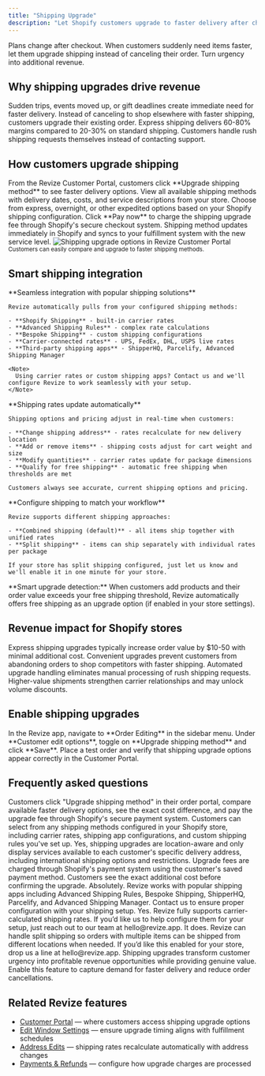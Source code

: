 ```yaml
---
title: "Shipping Upgrade"
description: "Let Shopify customers upgrade to faster delivery after checkout. Turn urgency into revenue with express shipping, overnight delivery, and expedited options through automatic payment processing."
---
```


<Note>
  Plans change after checkout. When customers suddenly need items faster, let them upgrade shipping instead of canceling their order. Turn urgency into additional revenue.
</Note>

## Why shipping upgrades drive revenue

<CardGroup cols={2}>
  <Card title="Capture Last-Minute Urgency" icon="calendar-xmark" color="#ef4444">
    Sudden trips, events moved up, or gift deadlines create immediate need for faster delivery.
  </Card>
  <Card title="Prevent Order Cancellations" icon="shield-check" color="#10b981">
    Instead of canceling to shop elsewhere with faster shipping, customers upgrade their existing order.
  </Card>
  <Card title="Higher Shipping Margins" icon="chart-line" color="#8b5cf6">
    Express shipping delivers 60-80% margins compared to 20-30% on standard shipping.
  </Card>
  <Card title="Reduce Support Workload" icon="headphones" color="#f59e0b">
    Customers handle rush shipping requests themselves instead of contacting support.
  </Card>
</CardGroup>

## How customers upgrade shipping

<Steps>
  <Step title="Access upgrade options">
    From the Revize Customer Portal, customers click **Upgrade shipping method** to see faster delivery options.
  </Step>
  <Step title="Compare shipping methods">
    View all available shipping methods with delivery dates, costs, and service descriptions from your store.
  </Step>
  <Step title="Select faster delivery">
    Choose from express, overnight, or other expedited options based on your Shopify shipping configuration.
  </Step>
  <Step title="Pay the difference">
    Click **Pay now** to charge the shipping upgrade fee through Shopify's secure checkout system.
  </Step>
  <Step title="Instant order update">
    Shipping method updates immediately in Shopify and syncs to your fulfillment system with the new service level.
  </Step>
</Steps>

<Frame>
  <img
    src="/images/features/shipping-upgrade.png"
    alt="Shipping upgrade options in Revize Customer Portal"
    style={{ borderRadius: "12px", width: "100%", boxShadow: "0 4px 14px rgba(0,0,0,0.08)" }}
  />
  <small>Customers can easily compare and upgrade to faster shipping methods.</small>
</Frame>

## Smart shipping integration

<AccordionGroup>
  <Accordion title="Works with your existing shipping setup" icon="truck">
    **Seamless integration with popular shipping solutions**
    
    Revize automatically pulls from your configured shipping methods:
    
    - **Shopify Shipping** - built-in carrier rates
    - **Advanced Shipping Rules** - complex rate calculations
    - **Bespoke Shipping** - custom shipping configurations  
    - **Carrier-connected rates** - UPS, FedEx, DHL, USPS live rates
    - **Third-party shipping apps** - ShipperHQ, Parcelify, Advanced Shipping Manager
    
    <Note>
      Using carrier rates or custom shipping apps? Contact us and we'll configure Revize to work seamlessly with your setup.
    </Note>
  </Accordion>
  
  <Accordion title="Dynamic rate calculations" icon="calculator">
    **Shipping rates update automatically**
    
    Shipping options and pricing adjust in real-time when customers:
    
    - **Change shipping address** - rates recalculate for new delivery location
    - **Add or remove items** - shipping costs adjust for cart weight and size
    - **Modify quantities** - carrier rates update for package dimensions
    - **Qualify for free shipping** - automatic free shipping when thresholds are met
    
    Customers always see accurate, current shipping options and pricing.
  </Accordion>
  
  <Accordion title="Flexible fulfillment options" icon="boxes-stacked">
    **Configure shipping to match your workflow**
    
    Revize supports different shipping approaches:
    
    - **Combined shipping (default)** - all items ship together with unified rates
    - **Split shipping** - items can ship separately with individual rates per package
    
    If your store has split shipping configured, just let us know and we'll enable it in one minute for your store.
  </Accordion>
</AccordionGroup>

<Tip>
  **Smart upgrade detection:** When customers add products and their order value exceeds your free shipping threshold, Revize automatically offers free shipping as an upgrade option (if enabled in your store settings).
</Tip>

## Revenue impact for Shopify stores

<CardGroup cols={2}>
  <Card title="Immediate Revenue Boost" icon="chart-line" color="#10b981">
    Express shipping upgrades typically increase order value by $10-50 with minimal additional cost.
  </Card>
  <Card title="Customer Retention" icon="user-check" color="#8b5cf6">
    Convenient upgrades prevent customers from abandoning orders to shop competitors with faster shipping.
  </Card>
  <Card title="Operational Efficiency" icon="gauge-high" color="#f59e0b">
    Automated upgrade handling eliminates manual processing of rush shipping requests.
  </Card>
  <Card title="Carrier Benefits" icon="handshake" color="#ef4444">
    Higher-value shipments strengthen carrier relationships and may unlock volume discounts.
  </Card>
</CardGroup>

## Enable shipping upgrades

<Steps>
  <Step title="Open Order Editing settings">
    In the Revize app, navigate to **Order Editing** in the sidebar menu.
  </Step>
  <Step title="Enable the shipping upgrade feature">
    Under **Customer edit options**, toggle on **Upgrade shipping method** and click **Save**.
  </Step>
  <Step title="Test the experience">
    Place a test order and verify that shipping upgrade options appear correctly in the Customer Portal.
  </Step>
</Steps>

## Frequently asked questions

<AccordionGroup>
  <Accordion title="How do customers upgrade their shipping method in Revize?" icon="truck">
    Customers click "Upgrade shipping method" in their order portal, compare available faster delivery options, see the exact cost difference, and pay the upgrade fee through Shopify's secure payment system.
  </Accordion>

  <Accordion title="What shipping methods can customers choose from?" icon="route">
    Customers can select from any shipping methods configured in your Shopify store, including carrier rates, shipping app configurations, and custom shipping rules you've set up.
  </Accordion>

  <Accordion title="Do shipping upgrades work for international orders?" icon="globe">
    Yes, shipping upgrades are location-aware and only display services available to each customer's specific delivery address, including international shipping options and restrictions.
  </Accordion>

  <Accordion title="How are shipping upgrade payments processed?" icon="credit-card">
    Upgrade fees are charged through Shopify's payment system using the customer's saved payment method. Customers see the exact additional cost before confirming the upgrade.
  </Accordion>

  <Accordion title="Do you integrate with shipping apps like Advanced Shipping Rules?" icon="puzzle-piece">
    Absolutely. Revize works with popular shipping apps including Advanced Shipping Rules, Bespoke Shipping, ShipperHQ, Parcelify, and Advanced Shipping Manager. Contact us to ensure proper configuration with your shipping setup.
  </Accordion>

  <Accordion title="Does Revize work with carrier-calculated rates?" icon="truck-fast">
    Yes. Revize fully supports carrier-calculated shipping rates. If you’d like us to help configure them for your setup, just reach out to our team at hello@revize.app.
  </Accordion>

  <Accordion title="Does Revize support split shipping?" icon="boxes-packing">
    It does. Revize can handle split shipping so orders with multiple items can be shipped from different locations when needed. If you’d like this enabled for your store, drop us a line at hello@revize.app.
  </Accordion>
</AccordionGroup>


<Note>
  Shipping upgrades transform customer urgency into profitable revenue opportunities while providing genuine value. Enable this feature to capture demand for faster delivery and reduce order cancellations.
</Note>

## Related Revize features

- [Customer Portal](/features/customer-portal) — where customers access shipping upgrade options
- [Edit Window Settings](/setup/edit-window) — ensure upgrade timing aligns with fulfillment schedules
- [Address Edits](/features/address-edits) — shipping rates recalculate automatically with address changes
- [Payments & Refunds](/setup/payments-and-refunds) — configure how upgrade charges are processed